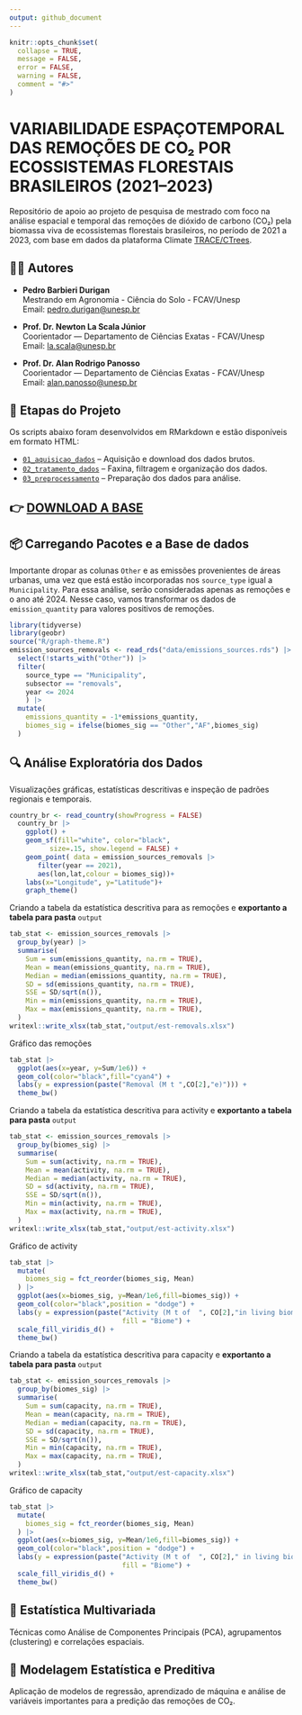 ```yaml
---
output: github_document
---
```


<!-- README.md is generated from README.Rmd. Please edit that file -->

```r
knitr::opts_chunk$set(
  collapse = TRUE, 
  message = FALSE, 
  error = FALSE, 
  warning = FALSE,
  comment = "#>"
)
```

# VARIABILIDADE ESPAÇOTEMPORAL DAS REMOÇÕES DE CO₂ POR ECOSSISTEMAS FLORESTAIS BRASILEIROS (2021–2023)

Repositório de apoio ao projeto de pesquisa de mestrado com foco na análise espacial e temporal das remoções de dióxido de carbono (CO₂) pela biomassa viva de ecossistemas florestais brasileiros, no período de 2021 a 2023, com base em dados da plataforma Climate [TRACE/CTrees](https://climatetrace.org/).

## 👨‍🔬 Autores

-   **Pedro Barbieri Durigan**\
    Mestrando em Agronomia - Ciência do Solo - FCAV/Unesp\
    Email: [pedro.durigan\@unesp.br](mailto:pedro.durigan@unesp.b)

-   **Prof. Dr. Newton La Scala Júnior**\
    Coorientador — Departamento de Ciências Exatas - FCAV/Unesp\
    Email: [la.scala\@unesp.br](mailto:la.scala@unesp.br)

-   **Prof. Dr. Alan Rodrigo Panosso**\
    Coorientador — Departamento de Ciências Exatas - FCAV/Unesp\
    Email: [alan.panosso\@unesp.br](mailto:alan.panosso@unesp.br)

## 📁 Etapas do Projeto

Os scripts abaixo foram desenvolvidos em RMarkdown e estão disponíveis em formato HTML:

-   [`01_aquisicao_dados`](https://arpanosso.github.io//mestrado-durigan-remocoes-co2//01_aquisicao_dados.html) – Aquisição e download dos dados brutos.\
-   [`02_tratamento_dados`](https://arpanosso.github.io//mestrado-durigan-remocoes-co2//02_tratamento_dados.html) – Faxina, filtragem e organização dos dados.\
-   [`03_preprocessamento`](https://arpanosso.github.io//mestrado-durigan-remocoes-co2//03_preprocessamento.html) – Preparação dos dados para análise.

## 👉 [DOWNLOAD A BASE](https://drive.google.com/file/d/1EbGu6pI62J9fTxx2roxeRx6_WL4pZsbG/view?usp=drive_link)

## 📦 **Carregando Pacotes e a Base de dados**

Importante dropar as colunas `Other` e as emissões provenientes de áreas urbanas, uma vez que está estão incorporadas nos `source_type` igual a `Municipality`. Para essa análise, serão consideradas apenas as remoções e o ano até $2024$. Nesse caso, vamos transformar os dados de `emission_quantity` para valores positivos de remoções.

```r
library(tidyverse)
library(geobr)
source("R/graph-theme.R")
emission_sources_removals <- read_rds("data/emissions_sources.rds") |> 
  select(!starts_with("Other")) |> 
  filter(
    source_type == "Municipality",
    subsector == "removals",
    year <= 2024
    ) |> 
  mutate(
    emissions_quantity = -1*emissions_quantity,
    biomes_sig = ifelse(biomes_sig == "Other","AF",biomes_sig)
  )
```


## 🔍 **Análise Exploratória dos Dados**

Visualizações gráficas, estatísticas descritivas e inspeção de padrões regionais e temporais.

```r
country_br <- read_country(showProgress = FALSE)
  country_br |> 
    ggplot() + 
    geom_sf(fill="white", color="black",
          size=.15, show.legend = FALSE) +
    geom_point( data = emission_sources_removals |> 
       filter(year == 2021),
       aes(lon,lat,colour = biomes_sig))+
    labs(x="Longitude", y="Latitude")+
    graph_theme()
```

Criando a  tabela da estatística descritiva para as remoções e **exportanto a tabela para pasta** `output`

```r
tab_stat <- emission_sources_removals |> 
  group_by(year) |> 
  summarise(
    Sum = sum(emissions_quantity, na.rm = TRUE),
    Mean = mean(emissions_quantity, na.rm = TRUE),
    Median = median(emissions_quantity, na.rm = TRUE),
    SD = sd(emissions_quantity, na.rm = TRUE),
    SSE = SD/sqrt(n()),
    Min = min(emissions_quantity, na.rm = TRUE),
    Max = max(emissions_quantity, na.rm = TRUE),
  )
writexl::write_xlsx(tab_stat,"output/est-removals.xlsx")
```


Gráfico das remoções
```r
tab_stat |> 
  ggplot(aes(x=year, y=Sum/1e6)) +
  geom_col(color="black",fill="cyan4") +
  labs(y = expression(paste("Removal (M t ",CO[2],"e)"))) +
  theme_bw()
```
Criando a  tabela da estatística descritiva para activity e **exportanto a tabela para pasta** `output`

```r
tab_stat <- emission_sources_removals |> 
  group_by(biomes_sig) |> 
  summarise(
    Sum = sum(activity, na.rm = TRUE),
    Mean = mean(activity, na.rm = TRUE),
    Median = median(activity, na.rm = TRUE),
    SD = sd(activity, na.rm = TRUE),
    SSE = SD/sqrt(n()),
    Min = min(activity, na.rm = TRUE),
    Max = max(activity, na.rm = TRUE),
  )
writexl::write_xlsx(tab_stat,"output/est-activity.xlsx")
```


Gráfico de activity
```r
tab_stat |> 
  mutate(
    biomes_sig = fct_reorder(biomes_sig, Mean)
  ) |> 
  ggplot(aes(x=biomes_sig, y=Mean/1e6,fill=biomes_sig)) +
  geom_col(color="black",position = "dodge") +
  labs(y = expression(paste("Activity (M t of  ", CO[2],"in living biomass)")),
                            fill = "Biome") +
  scale_fill_viridis_d() +
  theme_bw()
```

Criando a  tabela da estatística descritiva para capacity e **exportanto a tabela para pasta** `output`

```r
tab_stat <- emission_sources_removals |> 
  group_by(biomes_sig) |> 
  summarise(
    Sum = sum(capacity, na.rm = TRUE),
    Mean = mean(capacity, na.rm = TRUE),
    Median = median(capacity, na.rm = TRUE),
    SD = sd(capacity, na.rm = TRUE),
    SSE = SD/sqrt(n()),
    Min = min(capacity, na.rm = TRUE),
    Max = max(capacity, na.rm = TRUE),
  )
writexl::write_xlsx(tab_stat,"output/est-capacity.xlsx")
```


Gráfico de capacity
```r
tab_stat |> 
  mutate(
    biomes_sig = fct_reorder(biomes_sig, Mean)
  ) |> 
  ggplot(aes(x=biomes_sig, y=Mean/1e6,fill=biomes_sig)) +
  geom_col(color="black",position = "dodge") +
  labs(y = expression(paste("Activity (M t of  ", CO[2]," in living biomass per ha)")),
                            fill = "Biome") +
  scale_fill_viridis_d() +
  theme_bw()
```

## 🧪 **Estatística Multivariada**

Técnicas como Análise de Componentes Principais (PCA), agrupamentos (clustering) e correlações espaciais.

## 🤖 **Modelagem Estatística e Preditiva**

Aplicação de modelos de regressão, aprendizado de máquina e análise de variáveis importantes para a predição das remoções de CO₂.
